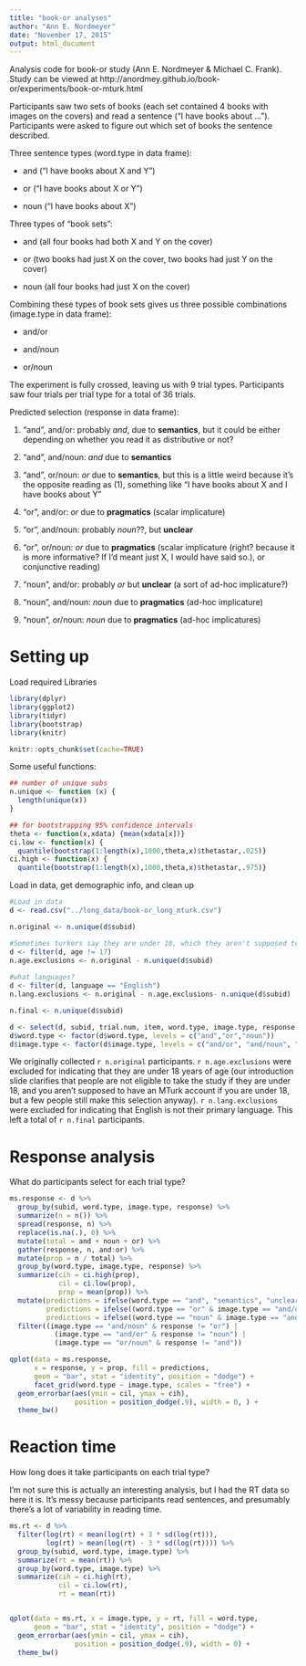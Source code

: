 ```yaml
---
title: "book-or analyses"
author: "Ann E. Nordmeyer"
date: "November 17, 2015"
output: html_document
---
```


Analysis code for book-or study (Ann E. Nordmeyer & Michael C. Frank).  Study can be viewed at http://anordmey.github.io/book-or/experiments/book-or-mturk.html

Participants saw two sets of books (each set contained 4 books with images on the covers) and read a sentence ("I have books about ...").  Participants were asked to figure out which set of books the sentence described.

Three sentence types (word.type in data frame): 

* and ("I have books about X and Y")

* or ("I have books about X or Y")

* noun ("I have books about X")


Three types of "book sets": 

* and (all four books had both X and Y on the cover)

* or (two books had just X on the cover, two books had just Y on the cover)

* noun (all four books had just X on the cover)


Combining these types of book sets gives us three possible combinations (image.type in data frame): 

* and/or

* and/noun

* or/noun


The experiment is fully crossed, leaving us with 9 trial types.  Participants saw four trials per trial type for a total of 36 trials.  

Predicted selection (response in data frame): 

1. "and", and/or: probably *and*, due to **semantics**, but it could be either depending on whether you read it as distributive or not?

2. "and", and/noun: *and* due to **semantics**

3. "and", or/noun: *or* due to **semantics**, but this is a little weird because it's the opposite reading as (1), something like "I have books about X and I have books about Y"

4. "or", and/or: *or* due to **pragmatics** (scalar implicature)

5. "or", and/noun: probably *noun*??, but **unclear**

6. "or", or/noun: *or* due to **pragmatics** (scalar implicature (right? because it is more informative?  If I'd meant just X, I would have said so.), or conjunctive reading)

7. "noun", and/or: probably *or* but **unclear** (a sort of ad-hoc implicature?)

8. "noun", and/noun: *noun* due to **pragmatics** (ad-hoc implicature)

9. "noun", or/noun: *noun* due to **pragmatics** (ad-hoc implicatures)

# Setting up

Load required Libraries
```r
library(dplyr)
library(ggplot2)
library(tidyr)
library(bootstrap)
library(knitr)
```


```r
knitr::opts_chunk$set(cache=TRUE)
```

Some useful functions:
```r
## number of unique subs
n.unique <- function (x) {
  length(unique(x))
}

## for bootstrapping 95% confidence intervals
theta <- function(x,xdata) {mean(xdata[x])}
ci.low <- function(x) {
  quantile(bootstrap(1:length(x),1000,theta,x)$thetastar,.025)}
ci.high <- function(x) {
  quantile(bootstrap(1:length(x),1000,theta,x)$thetastar,.975)}
```

Load in data, get demographic info, and clean up

```r
#Load in data
d <- read.csv("../long_data/book-or_long_mturk.csv") 

n.original <- n.unique(d$subid)

#Sometimes turkers say they are under 18, which they aren't supposed to be if they are on Turk, but I exclude them anyway
d <- filter(d, age != 17)
n.age.exclusions <- n.original - n.unique(d$subid)
  
#what languages?
d <- filter(d, language == "English")
n.lang.exclusions <- n.original - n.age.exclusions- n.unique(d$subid)

n.final <- n.unique(d$subid)

d <- select(d, subid, trial.num, item, word.type, image.type, response, rt)
d$word.type <- factor(d$word.type, levels = c("and","or","noun"))
d$image.type <- factor(d$image.type, levels = c("and/or", "and/noun", "or/noun"))
```

We originally collected `r n.original` participants.  `r n.age.exclusions` were excluded for indicating that they are under 18 years of age (our introduction slide clarifies that people are not eligible to take the study if they are under 18, and you aren't supposed to have an MTurk account if you are under 18, but a few people still make this selection anyway).  `r n.lang.exclusions` were excluded for indicating that English is not their primary language.  This left a total of `r n.final` participants.  


# Response analysis

What do participants select for each trial type?

```r

ms.response <- d %>%
  group_by(subid, word.type, image.type, response) %>%
  summarize(n = n()) %>%
  spread(response, n) %>%
  replace(is.na(.), 0) %>% 
  mutate(total = and + noun + or) %>%
  gather(response, n, and:or) %>%
  mutate(prop = n / total) %>%
  group_by(word.type, image.type, response) %>%
  summarize(cih = ci.high(prop),
            cil = ci.low(prop),
            prop = mean(prop)) %>%
  mutate(predictions = ifelse(word.type == "and", "semantics", "unclear"), 
         predictions = ifelse((word.type == "or" & image.type == "and/or") | (word.type == "or" & image.type == "or/noun"), "scalar", predictions), 
         predictions = ifelse((word.type == "noun" & image.type == "and/noun") | (word.type == "noun" & image.type == "or/noun"), "ad-hoc", predictions)) %>%
  filter((image.type == "and/noun" & response != "or") |
           (image.type == "and/or" & response != "noun") |
           (image.type == "or/noun" & response != "and"))

qplot(data = ms.response,
      x = response, y = prop, fill = predictions,
      geom = "bar", stat = "identity", position = "dodge") + 
      facet_grid(word.type ~ image.type, scales = "free") + 
  geom_errorbar(aes(ymin = cil, ymax = cih), 
                position = position_dodge(.9), width = 0, ) +
  theme_bw()
```

# Reaction time

How long does it take participants on each trial type?

I'm not sure this is actually an interesting analysis, but I had the RT data so here it is.  It's messy because participants read sentences, and presumably there's a lot of variability in reading time.

```r
ms.rt <- d %>%
  filter(log(rt) < mean(log(rt) + 3 * sd(log(rt))), 
         log(rt) > mean(log(rt) - 3 * sd(log(rt)))) %>%
  group_by(subid, word.type, image.type) %>%
  summarize(rt = mean(rt)) %>%
  group_by(word.type, image.type) %>%
  summarize(cih = ci.high(rt),
            cil = ci.low(rt),
            rt = mean(rt))


qplot(data = ms.rt, x = image.type, y = rt, fill = word.type, 
      geom = "bar", stat = "identity", position = "dodge") + 
  geom_errorbar(aes(ymin = cil, ymax = cih), 
                position = position_dodge(.9), width = 0) +
  theme_bw()
```
